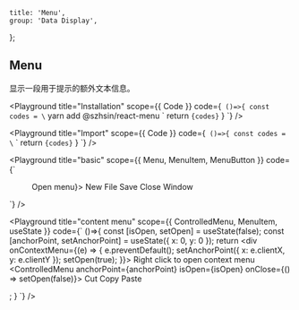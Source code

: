 
	title: 'Menu',
	group: 'Data Display',
};

## Menu

显示一段用于提示的额外文本信息。

<Playground
	title="Installation"
	scope={{ Code }}
	code={`
()=>{
const codes = \`
yarn add @szhsin/react-menu
\`
  return <Code block>{codes}</Code>
}
`}
/>

<Playground
	title="Import"
	scope={{ Code }}
	code={`
()=>{
const codes = \`
\`
  return <Code block>{codes}</Code>
}
`}
/>

<Playground
	title="basic"
	scope={{ Menu, MenuItem, MenuButton }}
	code={`
<Menu menuButton={<MenuButton>Open menu</MenuButton>}>
		<MenuItem>New File</MenuItem>
		<MenuItem>Save</MenuItem>
		<MenuItem>Close Window</MenuItem>
</Menu>
`}
/>

<Playground
	title="content menu"
	scope={{ ControlledMenu, MenuItem, useState }}
	code={`
()=>{
const [isOpen, setOpen] = useState(false);
const [anchorPoint, setAnchorPoint] = useState({ x: 0, y: 0 });
return <div onContextMenu={(e) => {
    e.preventDefault();
    setAnchorPoint({ x: e.clientX, y: e.clientY });
    setOpen(true);
}}>
    Right click to open context menu
    <ControlledMenu anchorPoint={anchorPoint} isOpen={isOpen}
        onClose={() => setOpen(false)}>
        <MenuItem>Cut</MenuItem>
        <MenuItem>Copy</MenuItem>
        <MenuItem>Paste</MenuItem>
    </ControlledMenu>
</div>;
}
`}
/>


